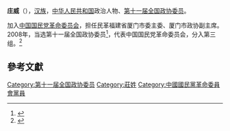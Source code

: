 {{about|中華人民共和國第十一屆全國政協委員|美國影星、第51屆奧斯卡金像獎最佳男主角、港澳譯名為莊·威的演員|強·沃特}}
'''庄威'''（{{bd|1944年||}}），[[汉族|汉族]]，[[中华人民共和国|中华人民共和国]]政治人物、[[第十一届全国政协委员|第十一届全国政协委员]]。

加入[[中国国民党革命委员会|中国国民党革命委员会]]，担任民革福建省厦门市委主委、厦门市政协副主席。2008年，当选第十一届全国政协委员<ref>{{cite news|title=第十一届全国政协委员名单|url=http://www.indaa.com.cn/zt/2009qglh/zxzs/200903/t20090303_127573.html|accessdate=2013-04-09|newspaper=新华社北京1月25日电 中国人民政治协商会议第十一届全国委员会委员名单(共2237人，2008年1月25日政协第十届全国委员会常务委员会第二十次会议通过)|date=2008年1月25日|deadurl=yes|archiveurl=https://web.archive.org/web/20130928014403/http://www.indaa.com.cn/zt/2009qglh/zxzs/200903/t20090303_127573.html|archivedate=2013年9月28日|df=}}</ref>，代表中国国民党革命委员会，分入第三组。<ref>{{cite news|title=全国政协信息-庄威|url=http://www.cppcc.gov.cn/CMS/wylibary/showJcwyxtInfoWylibary.action?tabJcwyxt.guid=11W0001090&wytype=wjwy|accessdate=2013-04-11|newspaper=全国政协委员会|archive-date=2019-06-06|archive-url=https://web.archive.org/web/20190606020632/http://www.cppcc.gov.cn/CMS/wylibary/showJcwyxtInfoWylibary.action?tabJcwyxt.guid=11W0001090&wytype=wjwy|dead-url=no}}</ref>

==參考文獻==
{{reflist}}
{{中国政治人物小作品}}

[[Category:第十一届全国政协委员|Category:第十一届全国政协委员]]
[[Category:莊姓|Category:莊姓]]
[[Category:中國國民黨革命委員會黨員|Category:中國國民黨革命委員會黨員]]
